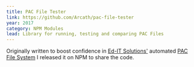 ```yaml
---
title: PAC File Tester
link: https://github.com/Arcath/pac-file-tester
year: 2017
category: NPM Modules
lead: Library for running, testing and comparing PAC Files
---
```

Originally written to boost confidence in [Ed-IT Solutions'](https://www.ed-itsolutions.com) automated [PAC File System](/2016/12/pac-file-system) I released it on NPM to share the code.
